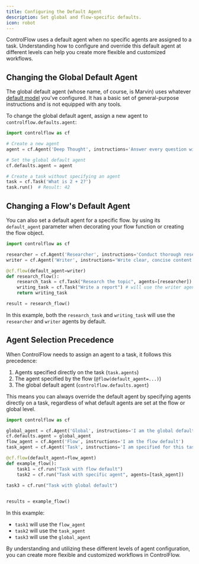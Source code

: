 ```yaml
---
title: Configuring the Default Agent
description: Set global and flow-specific defaults.
icon: robot
---
```


ControlFlow uses a default agent when no specific agents are assigned to a task. Understanding how to configure and override this default agent at different levels can help you create more flexible and customized workflows.

## Changing the Global Default Agent

The global default agent (whose name, of course, is Marvin) uses whatever [default model](/guides/llms#changing-the-default-model) you've configured. It has a basic set of general-purpose instructions and is not equipped with any tools.

To change the global default agent, assign a new agent to `controlflow.defaults.agent`:

```python
import controlflow as cf

# Create a new agent
agent = cf.Agent('Deep Thought', instructions='Answer every question with 42')

# Set the global default agent
cf.defaults.agent = agent

# Create a task without specifying an agent
task = cf.Task('What is 2 + 2?')
task.run()  # Result: 42
```

## Changing a Flow's Default Agent

You can also set a default agent for a specific flow. by using its `default_agent` parameter when decorating your flow function or creating the flow object.

```python
import controlflow as cf

researcher = cf.Agent('Researcher', instructions='Conduct thorough research')
writer = cf.Agent('Writer', instructions='Write clear, concise content')

@cf.flow(default_agent=writer)
def research_flow():
    research_task = cf.Task("Research the topic", agents=[researcher])
    writing_task = cf.Task("Write a report") # will use the writer agent by default
    return writing_task

result = research_flow()
```

In this example, both the `research_task` and `writing_task` will use the `researcher` and `writer` agents by default.

## Agent Selection Precedence

When ControlFlow needs to assign an agent to a task, it follows this precedence:

1. Agents specified directly on the task (`task.agents`)
2. The agent specified by the flow (`@flow(default_agent=...)`)
3. The global default agent (`controlflow.defaults.agent`)

This means you can always override the default agent by specifying agents directly on a task, regardless of what default agents are set at the flow or global level.

```python
import controlflow as cf

global_agent = cf.Agent('Global', instructions='I am the global default')
cf.defaults.agent = global_agent
flow_agent = cf.Agent('Flow', instructions='I am the flow default')
task_agent = cf.Agent('Task', instructions='I am specified for this task')

@cf.flow(default_agent=flow_agent)
def example_flow():
    task1 = cf.run("Task with flow default")
    task2 = cf.run("Task with specific agent", agents=[task_agent])
    
task3 = cf.run("Task with global default")


results = example_flow()
```

In this example:
- `task1` will use the `flow_agent`
- `task2` will use the `task_agent`
- `task3` will use the `global_agent`

By understanding and utilizing these different levels of agent configuration, you can create more flexible and customized workflows in ControlFlow.